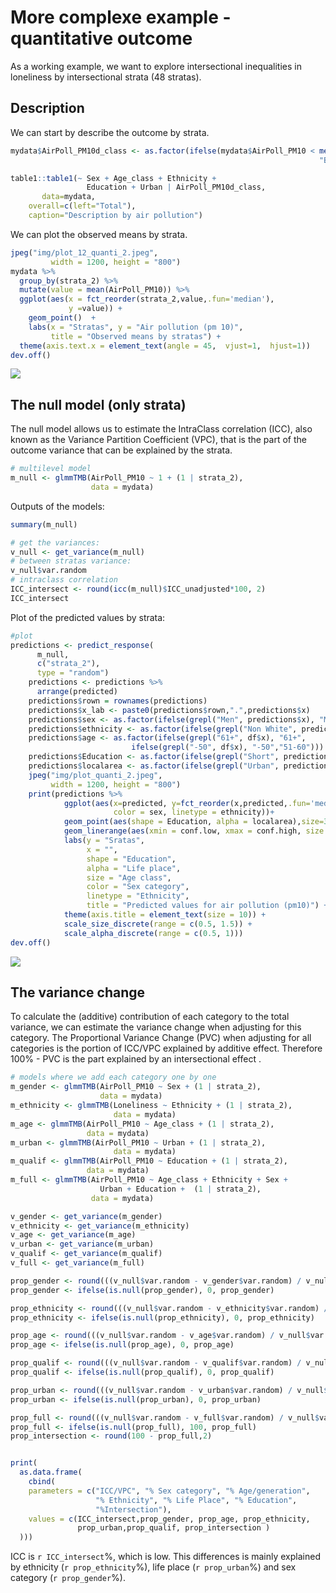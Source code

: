 # More complexe example - quantitative outcome

As a working example, we want to explore intersectional inequalities in loneliness by  intersectional strata (48 stratas).

## Description

We can start by describe the outcome by strata.

```r
mydata$AirPoll_PM10d_class <- as.factor(ifelse(mydata$AirPoll_PM10 < mean(mydata$AirPoll_PM10),
                                                                     "Below mean", "Above mean"))

table1::table1(~ Sex + Age_class + Ethnicity +
                 Education + Urban | AirPoll_PM10d_class,
       data=mydata,
    overall=c(left="Total"),
    caption="Description by air pollution")

```

We can plot the observed means by strata.

```r
jpeg("img/plot_12_quanti_2.jpeg",
         width = 1200, height = "800")
mydata %>% 
  group_by(strata_2) %>% 
  mutate(value = mean(AirPoll_PM10)) %>% 
  ggplot(aes(x = fct_reorder(strata_2,value,.fun='median'),
             y =value)) +
    geom_point()  +
    labs(x = "Stratas", y = "Air pollution (pm 10)",
         title = "Observed means by stratas") +
  theme(axis.text.x = element_text(angle = 45,  vjust=1,  hjust=1))
dev.off()

```
![](img/plot_12_quanti_2.jpeg)


## The null model (only strata) 

The null model allows us to estimate the IntraClass correlation (ICC), also known as the Variance Partition Coefficient (VPC), that is the part of the outcome variance that can be explained by the strata.


```r

# multilevel model
m_null <- glmmTMB(AirPoll_PM10 ~ 1 + (1 | strata_2),
                  data = mydata)

```

Outputs of the models: 

```r
summary(m_null)

# get the variances:
v_null <- get_variance(m_null)
# between stratas variance:
v_null$var.random
# intraclass correlation 
ICC_intersect <- round(icc(m_null)$ICC_unadjusted*100, 2)
ICC_intersect

```

Plot of the predicted values by strata:

```r
#plot
predictions <- predict_response(
      m_null,
      c("strata_2"),
      type = "random") 
    predictions <- predictions %>% 
      arrange(predicted) 
    predictions$rown = rownames(predictions)
    predictions$x_lab <- paste0(predictions$rown,".",predictions$x)
    predictions$sex <- as.factor(ifelse(grepl("Men", predictions$x), "Men", "Women"))
    predictions$ethnicity <- as.factor(ifelse(grepl("Non White", predictions$x), "Non white", "White"))
    predictions$age <- as.factor(ifelse(grepl("61+", df$x), "61+",
                           ifelse(grepl("-50", df$x), "-50","51-60")))
    predictions$Education <- as.factor(ifelse(grepl("Short", predictions$x), "Short", "Long"))
    predictions$localarea <- as.factor(ifelse(grepl("Urban", predictions$x), "Urban", "Rural"))
    jpeg("img/plot_quanti_2.jpeg",
         width = 1200, height = "800")
    print(predictions %>% 
            ggplot(aes(x=predicted, y=fct_reorder(x,predicted,.fun='median'), 
                       color = sex, linetype = ethnicity))+
            geom_point(aes(shape = Education, alpha = localarea),size=3) +
            geom_linerange(aes(xmin = conf.low, xmax = conf.high, size = age)) +
            labs(y = "Sratas",
                 x = "",
                 shape = "Education",
                 alpha = "Life place",
                 size = "Age class",
                 color = "Sex category",
                 linetype = "Ethnicity",
                 title = "Predicted values for air pollution (pm10)") +
            theme(axis.title = element_text(size = 10)) + 
            scale_size_discrete(range = c(0.5, 1.5)) +
            scale_alpha_discrete(range = c(0.5, 1)))
dev.off()

```
![](img/plot_quanti_2.jpeg)


## The variance change 

To calculate the (additive) contribution of each category to the total variance, we can estimate the variance change when adjusting for this category. The Proportional Variance Change (PVC) when adjusting for all categories is the portion of ICC/VPC explained by additive effect. Therefore 100% - PVC is the part explained by an intersectional effect .


```r

# models where we add each category one by one
m_gender <- glmmTMB(AirPoll_PM10 ~ Sex + (1 | strata_2),
                    data = mydata)
m_ethnicity <- glmmTMB(Loneliness ~ Ethnicity + (1 | strata_2),
                       data = mydata)
m_age <- glmmTMB(AirPoll_PM10 ~ Age_class + (1 | strata_2),
                 data = mydata)
m_urban <- glmmTMB(AirPoll_PM10 ~ Urban + (1 | strata_2),
                       data = mydata)
m_qualif <- glmmTMB(AirPoll_PM10 ~ Education + (1 | strata_2),
                 data = mydata)
m_full <- glmmTMB(AirPoll_PM10 ~ Age_class + Ethnicity + Sex +
                    Urban + Education +  (1 | strata_2),
                  data = mydata)

v_gender <- get_variance(m_gender)
v_ethnicity <- get_variance(m_ethnicity)
v_age <- get_variance(m_age)
v_urban <- get_variance(m_urban)
v_qualif <- get_variance(m_qualif)
v_full <- get_variance(m_full)

prop_gender <- round(((v_null$var.random - v_gender$var.random) / v_null$var.random)*100,2)
prop_gender <- ifelse(is.null(prop_gender), 0, prop_gender)

prop_ethnicity <- round(((v_null$var.random - v_ethnicity$var.random) / v_null$var.random)*100,2)
prop_ethnicity <- ifelse(is.null(prop_ethnicity), 0, prop_ethnicity)

prop_age <- round(((v_null$var.random - v_age$var.random) / v_null$var.random)*100,2)
prop_age <- ifelse(is.null(prop_age), 0, prop_age)

prop_qualif <- round(((v_null$var.random - v_qualif$var.random) / v_null$var.random)*100,2)
prop_qualif <- ifelse(is.null(prop_qualif), 0, prop_qualif)

prop_urban <- round(((v_null$var.random - v_urban$var.random) / v_null$var.random)*100,2)
prop_urban <- ifelse(is.null(prop_urban), 0, prop_urban)

prop_full <- round(((v_null$var.random - v_full$var.random) / v_null$var.random)*100,2)
prop_full <- ifelse(is.null(prop_full), 100, prop_full)
prop_intersection <- round(100 - prop_full,2)


print(
  as.data.frame(
    cbind(
    parameters = c("ICC/VPC", "% Sex category", "% Age/generation",
                   "% Ethnicity", "% Life Place", "% Education",
                   "%Intersection"),
    values = c(ICC_intersect,prop_gender, prop_age, prop_ethnicity,
               prop_urban,prop_qualif, prop_intersection )
  )))

```

ICC is `r ICC_intersect`%, which is low. This differences is mainly explained by ethnicity (`r prop_ethnicity`%), life place (`r prop_urban`%) and sex category (`r prop_gender`%).



